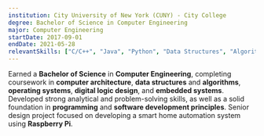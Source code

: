 ```yaml
---
institution: City University of New York (CUNY) - City College
degree: Bachelor of Science in Computer Engineering
major: Computer Engineering
startDate: 2017-09-01
endDate: 2021-05-28
relevantSkills: ["C/C++", "Java", "Python", "Data Structures", "Algorithms", "Operating Systems", "Computer Architecture", "Digital Logic Design", "Embedded Systems"]
---
```


Earned a **Bachelor of Science** in **Computer Engineering**, completing coursework in **computer architecture**, **data structures** and **algorithms**, **operating systems**, **digital logic design**, and **embedded systems**.  Developed strong analytical and problem-solving skills, as well as a solid foundation in **programming** and **software development principles**.  Senior design project focused on developing a smart home automation system using **Raspberry Pi**.
